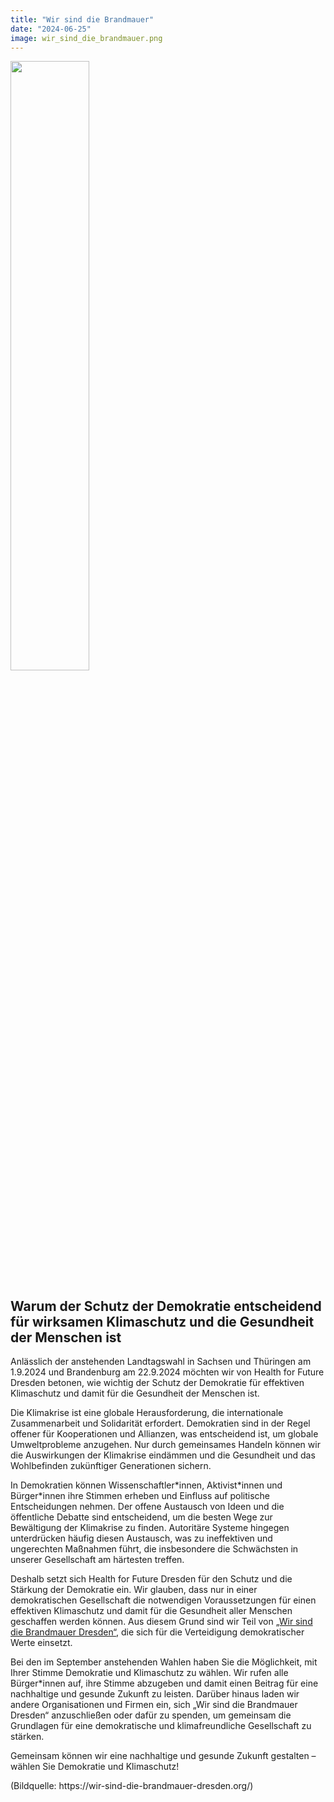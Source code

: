 ```yaml
---
title: "Wir sind die Brandmauer"
date: "2024-06-25"
image: wir_sind_die_brandmauer.png
---
```


![](wir_sind_die_brandmauer.png){width='50%' fig-align='center'}

## Warum der Schutz der Demokratie entscheidend für wirksamen Klimaschutz und die Gesundheit der Menschen ist

Anlässlich der anstehenden Landtagswahl in Sachsen und Thüringen am 1.9.2024 und Brandenburg am 22.9.2024 möchten wir von Health for Future Dresden betonen, wie wichtig der Schutz der Demokratie für effektiven Klimaschutz und damit für die Gesundheit der Menschen ist. 

Die Klimakrise ist eine globale Herausforderung, die internationale Zusammenarbeit und Solidarität erfordert. Demokratien sind in der Regel offener für Kooperationen und Allianzen, was entscheidend ist, um globale Umweltprobleme anzugehen. Nur durch gemeinsames Handeln können wir die Auswirkungen der Klimakrise eindämmen und die Gesundheit und das Wohlbefinden zukünftiger Generationen sichern.

In Demokratien können Wissenschaftler\*innen, Aktivist\*innen und Bürger\*innen ihre Stimmen erheben und Einfluss auf politische Entscheidungen nehmen. Der offene Austausch von Ideen und die öffentliche Debatte sind entscheidend, um die besten Wege zur Bewältigung der Klimakrise zu finden. Autoritäre Systeme hingegen unterdrücken häufig diesen Austausch, was zu ineffektiven und ungerechten Maßnahmen führt, die insbesondere die Schwächsten in unserer Gesellschaft am härtesten treffen.

Deshalb setzt sich Health for Future Dresden für den Schutz und die Stärkung der Demokratie ein. Wir glauben, dass nur in einer demokratischen Gesellschaft die notwendigen Voraussetzungen für einen effektiven Klimaschutz und damit für die Gesundheit aller Menschen geschaffen werden können. Aus diesem Grund sind wir Teil von [„Wir sind die Brandmauer Dresden“](https://wir-sind-die-brandmauer-dresden.org/), die sich für die Verteidigung demokratischer Werte einsetzt.

Bei den im September anstehenden Wahlen haben Sie die Möglichkeit, mit Ihrer Stimme Demokratie und Klimaschutz zu wählen. Wir rufen alle Bürger*innen auf, ihre Stimme abzugeben und damit einen Beitrag für eine nachhaltige und gesunde Zukunft zu leisten. Darüber hinaus laden wir andere Organisationen und Firmen ein, sich „Wir sind die Brandmauer Dresden“ anzuschließen oder dafür zu spenden, um gemeinsam die Grundlagen für eine demokratische und klimafreundliche Gesellschaft zu stärken.

Gemeinsam können wir eine nachhaltige und gesunde Zukunft gestalten – wählen Sie Demokratie und Klimaschutz!

(Bildquelle: https://wir-sind-die-brandmauer-dresden.org/)